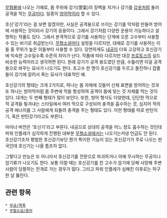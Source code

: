 {{{+1 護身罡氣}}}

[[무협물]]에 나오는 기예로, 몸 주위에 강기(罡氣)의 장벽을 치거나 강기를 [[갑옷]]처럼 둘러 공격을 막는 [[무공]]이다. 일종의 [[방어막]]이라 할 수 있다.

호신'강기'라는 걸 보면 알겠지만, 사실은 공격용으로 쓰이는 강기를 막처럼 만들어 방어에 사용하는 것이라서 강기의 응용이다. 그래서 강기처럼 다양한 운용이 가능하다고 설명하는 작품도 있다. 그래서 본격적으로 강기를 사용하는 단계에 오른 고수부터 사용할 수 있는 비기로 취급받는다. [[무협소설]]마다 설정을 다르지만, 대체로 강기를 사용하는 이들 중 무위가 높은 이들부터 사용할 수 있다. 당연하게도 [[내공]]이 더욱 고강하고 호신강기에 익숙한 고수일수록 수준의 차이가 난다. 작품에 따라 다르지만 대강 [[프로토스]]의 실드 비슷한 능력이라고 생각하면 된다. 원래 강기가 공격 용도였던 만큼, 수틀리면 이걸 공격용으로 바꾸는 묘사가 나오기도 한다. 초고수 한 명이 호신강기를 두르고 돌진하니 잡졸들이 강기에 갈려서 죽는 묘사가 대표적인 예.

호신강기의 형태는 크게 2가지로, 하나는 몸 자체에 깃들어 신체 표면을 방어하는 것과 또 하나는 방어막처럼 몸 주변에 막을 형성하여 공격이 몸에 닿는 것 자체를 막는 것이 있다. 대개는 두 번째 형태가 많이 보인다. 또한, 방어 형식도 다양한데, 단단한 막으로 적 공격을 튕겨내는 스타일에서 여러 막으로 구성되어 충격을 흡수하는 것, 심지어 적의 공격 에너지를 그 사람에게 되돌려 충격을 주는 형태도 있다. 이런 형태를 따로 반탄지기, 혹은 반탄강기라고도 부른다.

마이너 버전은 '호신기'라고 부른다. 내공으로 상대의 공격을 어느 정도 흡수하는 것인데 파워 인플레가 심각하게 진행된 대부분 [[무협소설]]에서는 나오기는커녕 언급도 안 된다. 호신강기조차 평범한 호신강기보단 뭔가 특이한 기능이 있는 호신강기가 주로 나오는 판국인데 호신기는 나올 틈조차 없다. 

그렇다고 만능은 또 아니라서 호신강기를 전문으로 파괴하거나 아예 무시하는 무공이나 암기류가 나오기도 한다. 보통 이럴 때는 호신강기를 친 고수가 암기에 당해 사망해 주변 사람이 당황하는 전개로 가는 경우가 많다. 그리고 파워 인플레가 심해진 이후로는 허구한 날 뚫린다. 
== 관련 항목 ==
 * [[무공/목록]]
 * [[무협소설/용어]]
